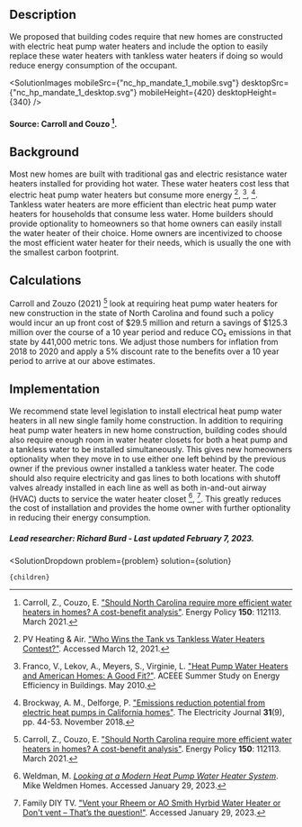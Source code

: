 


## Description
We proposed that building codes require that new homes are constructed with electric heat pump water heaters and include the option to easily replace these water heaters with tankless water heaters if doing so would reduce energy consumption of the occupant.

<SolutionImages 
  mobileSrc={"nc_hp_mandate_1_mobile.svg"}
  desktopSrc={"nc_hp_mandate_1_desktop.svg"}
  mobileHeight={420}
  desktopHeight={340}
/>
#### Source: Carroll and Couzo [^"1"].

## Background
Most new homes are built with traditional gas and electric resistance water heaters installed for providing hot water. These water heaters cost less that electric heat pump water heaters but consume more energy [^"2"], [^"5"], [^"6"]. Tankless water heaters are more efficient than electric heat pump water heaters for households that consume less water. Home builders should provide optionality to homeowners so that home owners can easily install the water heater of their choice. Home owners are incentivized to choose the most efficient water heater for their needs, which is usually the one with the smallest carbon footprint.

## Calculations
Carroll and Zouzo (2021) [^"1"] look at requiring heat pump water heaters for new construction in the state of North Carolina and found such a policy would incur an up front cost of $29.5 million and return a savings of $125.3 million over the course of a 10 year period and reduce CO₂ emissions in that state by 441,000 metric tons. We adjust those numbers for inflation from 2018 to 2020 and apply a 5% discount rate to the benefits over a 10 year period to arrive at our above estimates.

## Implementation
We recommend state level legislation to install electrical heat pump water heaters in all new single family home construction. In addition to requiring heat pump water heaters in new home construction, building codes should also require enough room in water heater closets for both a heat pump and a tankless water to be installed simultaneously.  This gives new homeowners optionality when they move in to use either one left behind by the previous owner if the previous owner installed a tankless water heater. The code should also require electricity and gas lines to both locations with shutoff valves already installed in each line as well as both in-and-out airway (HVAC) ducts to service the water heater closet [^"3"], [^"4"].  This greatly reduces the cost of installation and provides the home owner with further optionality in reducing their energy consumption.

##### Lead researcher: Richard Burd - Last updated February 7, 2023.

[^"1"]: Carroll, Z., Couzo, E. ["Should North Carolina require more efficient water heaters in homes? A cost-benefit analysis"](https://www.sciencedirect.com/science/article/abs/pii/S0301421520308247). Energy Policy **150**: 112113. March 2021.

[^"2"]: PV Heating & Air. ["Who Wins the Tank vs Tankless Water Heaters Contest?"](https://www.pvhvac.com/blog/tank-vs-tankless-water-heaters). Accessed March 12, 2021.

[^"3"]: Weldman, M. [*Looking at a Modern Heat Pump Water Heater System*](https://youtu.be/saz8ci4WUsc). Mike Weldmen Homes. Accessed January 29, 2023.

[^"4"]: Family DIY TV. ["Vent your Rheem or AO Smith Hyrbid Water Heater or Don't vent – That’s the question!"](https://www.youtube.com/watch?v=SHJLvfgpJWg). Accessed January 29, 2023.

[^"5"]: Franco, V., Lekov, A., Meyers, S., Virginie, L. ["Heat Pump Water Heaters and American Homes: A Good Fit?"](https://digital.library.unt.edu/ark:/67531/metadc830471/). ACEEE Summer Study on Energy Efficiency in Buildings. May 2010.

[^"6"]: Brockway, A. M., Delforge, P. ["Emissions reduction potential from electric heat pumps in California homes"](https://doi.org/10.1016/j.tej.2018.10.012). The Electricity Journal **31**(9), pp. 44-53. November 2018.

  <SolutionDropdown 
    problem={problem} 
    solution={solution}
  >
    {children}
  </SolutionDropdown>
